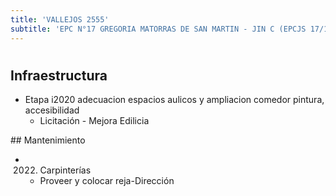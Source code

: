 ```yaml
---
title: 'VALLEJOS 2555'
subtitle: 'EPC N°17 GREGORIA MATORRAS DE SAN MARTIN - JIN C (EPCJS 17/16°) [S]'
---
```


#
## Infraestructura

* Etapa i2020 adecuacion espacios aulicos y ampliacion comedor pintura, accesibilidad 
    + Licitación - Mejora Edilicia 


 ## Mantenimiento

*  (2022) Carpinterías 
    + Proveer y colocar reja-Dirección







